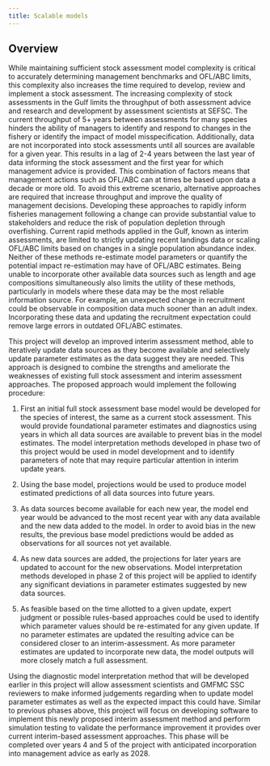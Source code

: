 ```yaml
---
title: Scalable models
---
```


## Overview

While maintaining sufficient stock assessment model complexity is critical to accurately determining management benchmarks and OFL/ABC limits, this complexity also increases the time required to develop, review and implement a stock assessment. The increasing complexity of stock assessments in the Gulf limits the throughput of both assessment advice and research and development by assessment scientists at SEFSC. The current throughput of 5+ years between assessments for many species hinders the ability of managers to identify and respond to changes in the fishery or identify the impact of model misspecification. Additionally, data are not incorporated into stock assessments until all sources are available for a given year. This results in a lag of 2-4 years between the last year of data informing the stock assessment and the first year for which management advice is provided. This combination of factors means that management actions such as OFL/ABC can at times be based upon data a decade or more old. To avoid this extreme scenario, alternative approaches are required that increase throughput and improve the quality of management decisions. Developing these approaches to rapidly inform fisheries management following a change can provide substantial value to stakeholders and reduce the risk of population depletion through overfishing. Current rapid methods applied in the Gulf, known as interim assessments, are limited to strictly updating recent landings data or scaling OFL/ABC limits based on changes in a single population abundance index. Neither of these methods re-estimate model parameters or quantify the potential impact re-estimation may have of OFL/ABC estimates. Being unable to incorporate other available data sources such as length and age compositions simultaneously also limits the utility of these methods, particularly in models where these data may be the most reliable information source. For example, an unexpected change in recruitment could be observable in composition data much sooner than an adult index. Incorporating these data and updating the recruitment expectation could remove large errors in outdated OFL/ABC estimates. 

This project will develop an improved interim assessment method, able to iteratively update data sources as they become available and selectively update parameter estimates as the data suggest they are needed. This approach is designed to combine the strengths and ameliorate the weaknesses of existing full stock assessment and interim assessment approaches. The proposed approach would implement the following procedure:

1.	First an initial full stock assessment base model would be developed for the species of interest, the same as a current stock assessment. This would provide foundational parameter estimates and diagnostics using years in which all data sources are available to prevent bias in the model estimates. The model interpretation methods developed in phase two of this project would be used in model development and to identify parameters of note that may require particular attention in interim update years.

2.	Using the base model, projections would be used to produce model estimated predictions of all data sources into future years. 

3.	As data sources become available for each new year, the model end year would be advanced to the most recent year with any data available and the new data added to the model. In order to avoid bias in the new results, the previous base model predictions would be added as observations for all sources not yet available. 

4.	As new data sources are added, the projections for later years are updated to account for the new observations. Model interpretation methods developed in phase 2 of this project will be applied to identify any significant deviations in parameter estimates suggested by new data sources.

5.	As feasible based on the time allotted to a given update, expert judgment or possible rules-based approaches could be used to identify which parameter values should be re-estimated for any given update. If no parameter estimates are updated the resulting advice can be considered closer to an interim-assessment. As more parameter estimates are updated to incorporate new data, the model outputs will more closely match a full assessment.

Using the diagnostic model interpretation method that will be developed earlier in this project will allow assessment scientists and GMFMC SSC reviewers to make informed judgements regarding when to update model parameter estimates as well as the expected impact this could have. Similar to previous phases above, this project will focus on developing software to implement this newly proposed interim assessment method and perform simulation testing to validate the performance improvement it provides over current interim-based assessment approaches. This phase will be completed over years 4 and 5 of the project with anticipated incorporation into management advice as early as 2028.    
